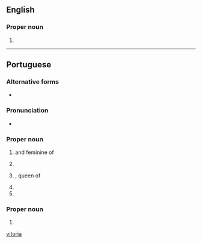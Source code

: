 {{also|vitoria|Vitoria|vitória}}
==English==

===Proper noun===
{{en-proper noun}}

# {{place|en|municipality/state capital|s/Espírito Santo|c/Brazil}}

[[Category:English terms spelled with Ó|vitoria]]

----

==Portuguese==

===Alternative forms===
* {{l|pt|Victoria}}

===Pronunciation===
{{pt-IPA}}
* {{hyph|pt|Vi|tó|ri|a}}

===Proper noun===
{{pt-proper noun|f}}

# {{given name|pt|female|eq=Victoria}} and feminine of {{l|pt|Vítor}}
# {{place|pt|municipality/state capital|s/Espírito Santo|c/Brazil}}
# {{l|en|Victoria}}, queen of {{l|en|England}}
# {{place|pt|state|c/Australia|t1=Victoria}}
# {{place|pt|capital city|c/Seychelles|t1=Victoria}}

===Proper noun===
{{pt-proper noun|m}}

# {{place|pt|lake|continent/Africa|t1=Victoria}}
